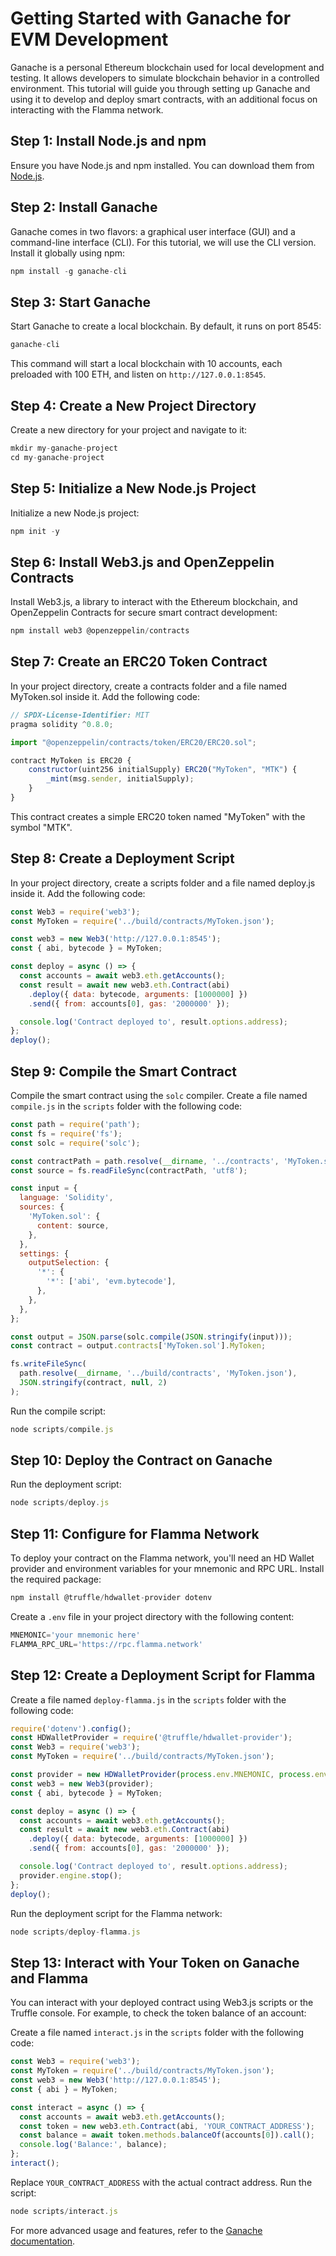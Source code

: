 # Getting Started with Ganache for EVM Development

Ganache is a personal Ethereum blockchain used for local development and testing. It allows developers to simulate blockchain behavior in a controlled environment. This tutorial will guide you through setting up Ganache and using it to develop and deploy smart contracts, with an additional focus on interacting with the Flamma network.

## Step 1: Install Node.js and npm

Ensure you have Node.js and npm installed. You can download them from [Node.js](https://nodejs.org/en).

## Step 2: Install Ganache

Ganache comes in two flavors: a graphical user interface (GUI) and a command-line interface (CLI). For this tutorial, we will use the CLI version. Install it globally using npm:

``` js copy
npm install -g ganache-cli
```

## Step 3: Start Ganache

Start Ganache to create a local blockchain. By default, it runs on port 8545:

``` js copy
ganache-cli
```
This command will start a local blockchain with 10 accounts, each preloaded with 100 ETH, and listen on `http://127.0.0.1:8545`.

## Step 4: Create a New Project Directory

Create a new directory for your project and navigate to it:

``` js copy
mkdir my-ganache-project
cd my-ganache-project
```

## Step 5: Initialize a New Node.js Project

Initialize a new Node.js project:

``` js copy
npm init -y
```
## Step 6: Install Web3.js and OpenZeppelin Contracts

Install Web3.js, a library to interact with the Ethereum blockchain, and OpenZeppelin Contracts for secure smart contract development:

``` js copy
npm install web3 @openzeppelin/contracts
```

## Step 7: Create an ERC20 Token Contract

In your project directory, create a contracts folder and a file named MyToken.sol inside it. Add the following code:

``` js copy
// SPDX-License-Identifier: MIT
pragma solidity ^0.8.0;

import "@openzeppelin/contracts/token/ERC20/ERC20.sol";

contract MyToken is ERC20 {
    constructor(uint256 initialSupply) ERC20("MyToken", "MTK") {
        _mint(msg.sender, initialSupply);
    }
}
```

This contract creates a simple ERC20 token named "MyToken" with the symbol "MTK".

## Step 8: Create a Deployment Script

In your project directory, create a scripts folder and a file named deploy.js inside it. Add the following code:

``` js copy
const Web3 = require('web3');
const MyToken = require('../build/contracts/MyToken.json');

const web3 = new Web3('http://127.0.0.1:8545');
const { abi, bytecode } = MyToken;

const deploy = async () => {
  const accounts = await web3.eth.getAccounts();
  const result = await new web3.eth.Contract(abi)
    .deploy({ data: bytecode, arguments: [1000000] })
    .send({ from: accounts[0], gas: '2000000' });

  console.log('Contract deployed to', result.options.address);
};
deploy();
```

## Step 9: Compile the Smart Contract

Compile the smart contract using the `solc` compiler. Create a file named `compile.js` in the `scripts` folder with the following code:

``` js copy
const path = require('path');
const fs = require('fs');
const solc = require('solc');

const contractPath = path.resolve(__dirname, '../contracts', 'MyToken.sol');
const source = fs.readFileSync(contractPath, 'utf8');

const input = {
  language: 'Solidity',
  sources: {
    'MyToken.sol': {
      content: source,
    },
  },
  settings: {
    outputSelection: {
      '*': {
        '*': ['abi', 'evm.bytecode'],
      },
    },
  },
};

const output = JSON.parse(solc.compile(JSON.stringify(input)));
const contract = output.contracts['MyToken.sol'].MyToken;

fs.writeFileSync(
  path.resolve(__dirname, '../build/contracts', 'MyToken.json'),
  JSON.stringify(contract, null, 2)
);
```

Run the compile script:

``` js copy
node scripts/compile.js
```
## Step 10: Deploy the Contract on Ganache

Run the deployment script:

``` js copy
node scripts/deploy.js
```

## Step 11: Configure for Flamma Network

To deploy your contract on the Flamma network, you'll need an HD Wallet provider and environment variables for your mnemonic and RPC URL. Install the required package:

``` js copy
npm install @truffle/hdwallet-provider dotenv
```

Create a `.env` file in your project directory with the following content:

``` js
MNEMONIC='your mnemonic here'
FLAMMA_RPC_URL='https://rpc.flamma.network'
```

## Step 12: Create a Deployment Script for Flamma

Create a file named `deploy-flamma.js` in the `scripts` folder with the following code:

``` js copy
require('dotenv').config();
const HDWalletProvider = require('@truffle/hdwallet-provider');
const Web3 = require('web3');
const MyToken = require('../build/contracts/MyToken.json');

const provider = new HDWalletProvider(process.env.MNEMONIC, process.env.FLAMMA_RPC_URL);
const web3 = new Web3(provider);
const { abi, bytecode } = MyToken;

const deploy = async () => {
  const accounts = await web3.eth.getAccounts();
  const result = await new web3.eth.Contract(abi)
    .deploy({ data: bytecode, arguments: [1000000] })
    .send({ from: accounts[0], gas: '2000000' });

  console.log('Contract deployed to', result.options.address);
  provider.engine.stop();
};
deploy();
```

Run the deployment script for the Flamma network:

``` js copy
node scripts/deploy-flamma.js
```

## Step 13: Interact with Your Token on Ganache and Flamma

You can interact with your deployed contract using Web3.js scripts or the Truffle console. For example, to check the token balance of an account:

Create a file named `interact.js` in the `scripts` folder with the following code:

``` js copy
const Web3 = require('web3');
const MyToken = require('../build/contracts/MyToken.json');
const web3 = new Web3('http://127.0.0.1:8545');
const { abi } = MyToken;

const interact = async () => {
  const accounts = await web3.eth.getAccounts();
  const token = new web3.eth.Contract(abi, 'YOUR_CONTRACT_ADDRESS');
  const balance = await token.methods.balanceOf(accounts[0]).call();
  console.log('Balance:', balance);
};
interact();
```

Replace `YOUR_CONTRACT_ADDRESS` with the actual contract address. Run the script:

``` js copy
node scripts/interact.js
```

For more advanced usage and features, refer to the [Ganache documentation](https://archive.trufflesuite.com/docs/ganache/quickstart/).